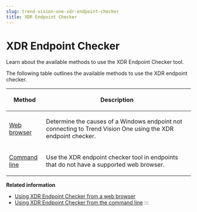 ```yaml
---
slug: trend-vision-one-xdr-endpoint-checker
title: XDR Endpoint Checker
---
```

# XDR Endpoint Checker

Learn about the available methods to use the XDR Endpoint Checker tool.

The following table outlines the available methods to use the XDR endpoint checker.

<table>
<colgroup>
<col style="width: 20%" />
<col style="width: 80%" />
</colgroup>
<thead>
<tr>
<th><p>Method</p></th>
<th><p>Description</p></th>
</tr>
</thead>
<tbody>
<tr>
<td><p><a href="trend-vision-one-use-xdr-checker-browser">Web browser</a></p></td>
<td><p>Determine the causes of a Windows endpoint not connecting to Trend Vision One using the XDR endpoint checker.</p></td>
</tr>
<tr>
<td><p><a href="trend-vision-one-use-xdr-checker-cli">Command line</a></p></td>
<td><p>Use the XDR endpoint checker tool in endpoints that do not have a supported web browser.</p></td>
</tr>
</tbody>
</table>

**Related information**

- [Using XDR Endpoint Checker from a web browser](use-xdr-checker-browser.md "Determine why a Windows endpoint does not connect to Trend Vision One using the XDR endpoint checker tool.")
- [Using XDR Endpoint Checker from the command line](use-xdr-checker-cli.md "Use the XDR endpoint checker tool in endpoints that do not have a supported web browser.")
:::
